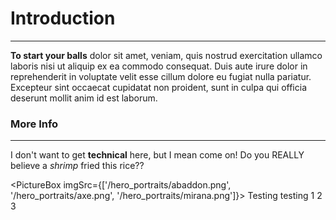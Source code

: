 # Introduction

---

**To start your balls** dolor sit amet, veniam, quis nostrud exercitation ullamco laboris nisi ut aliquip ex ea commodo consequat. Duis aute irure dolor in reprehenderit in voluptate velit esse cillum dolore eu fugiat nulla pariatur. Excepteur sint occaecat cupidatat non proident, sunt in culpa qui officia deserunt mollit anim id est laborum.



### More Info

---

I don't want to get **technical** here, but I mean come on! Do you REALLY believe a *shrimp* fried this rice??


<PictureBox imgSrc={['/hero_portraits/abaddon.png', '/hero_portraits/axe.png', '/hero_portraits/mirana.png']}>
    Testing testing 1 2 3
</PictureBox>